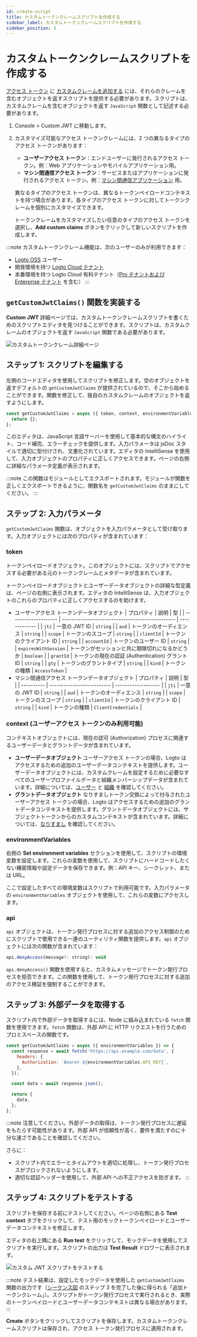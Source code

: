 ```yaml
---
id: create-script
title: カスタムトークンクレームスクリプトを作成する
sidebar_label: カスタムトークンクレームスクリプトを作成する
sidebar_position: 3
---
```


# カスタムトークンクレームスクリプトを作成する

[アクセス トークン](https://auth.wiki/access-token) に [カスタムクレームを追加する](/developers/custom-token-claims) には、それらのクレームを含むオブジェクトを返すスクリプトを提供する必要があります。スクリプトは、カスタムクレームを含むオブジェクトを返す `JavaScript` 関数として記述する必要があります。

1. <CloudLink to="/customize-jwt">Console > Custom JWT</CloudLink> に移動します。
2. カスタマイズ可能なアクセス トークンクレームには、2 つの異なるタイプのアクセス トークンがあります：

   - **ユーザーアクセス トークン**：エンドユーザーに発行されるアクセス トークン。例：Web アプリケーションやモバイルアプリケーション用。
   - **マシン間通信アクセス トークン**：サービスまたはアプリケーションに発行されるアクセス トークン。例：[マシン間通信アプリケーション](/quick-starts/m2m) 用。

   異なるタイプのアクセス トークンは、異なるトークンペイロードコンテキストを持つ場合があります。各タイプのアクセス トークンに対してトークンクレームを個別にカスタマイズできます。

   トークンクレームをカスタマイズしたい任意のタイプのアクセス トークンを選択し、**Add custom claims** ボタンをクリックして新しいスクリプトを作成します。

:::note
カスタムトークンクレーム機能は、次のユーザーのみが利用できます：

- [Logto OSS](/logto-oss) ユーザー
- 開発環境を持つ [Logto Cloud テナント](/logto-cloud/tenant-settings#development)
- 本番環境を持つ Logto Cloud 有料テナント（[Pro テナントおよび Enterprise テナント](https://logto.io/pricing) を含む）
  :::

## `getCustomJwtClaims()` 関数を実装する

**Custom JWT** 詳細ページでは、カスタムトークンクレームスクリプトを書くためのスクリプトエディタを見つけることができます。スクリプトは、カスタムクレームのオブジェクトを返す `JavaScript` 関数である必要があります。

![カスタムトークンクレーム詳細ページ](../assets/custom-jwt-detail-page.png)

## ステップ 1: スクリプトを編集する

左側のコードエディタを使用してスクリプトを修正します。空のオブジェクトを返すデフォルトの `getCustomJwtClaims` が提供されているので、そこから始めることができます。関数を修正して、独自のカスタムクレームのオブジェクトを返すようにします。

```jsx
const getCustomJwtClaims = async ({ token, context, environmentVariables }) => {
  return {};
};
```

このエディタは、JavaScript 言語サーバーを使用して基本的な構文のハイライト、コード補完、エラーチェックを提供します。入力パラメータは jsDoc スタイルで適切に型付けされ、文書化されています。エディタの IntelliSense を使用して、入力オブジェクトのプロパティに正しくアクセスできます。ページの右側に詳細なパラメータ定義が表示されます。

:::note
この関数はモジュールとしてエクスポートされます。モジュールが関数を正しくエクスポートできるように、関数名を `getCustomJwtClaims` のままにしてください。
:::

## ステップ 2: 入力パラメータ

`getCustomJwtClaims` 関数は、オブジェクトを入力パラメータとして受け取ります。入力オブジェクトには次のプロパティが含まれています：

### token

トークンペイロードオブジェクト。このオブジェクトには、スクリプトでアクセスする必要がある元のトークンクレームとメタデータが含まれています。

トークンペイロードオブジェクトとユーザーデータオブジェクトの詳細な型定義は、ページの右側に表示されます。エディタの IntelliSense は、入力オブジェクトのこれらのプロパティに正しくアクセスするのを助けます。

- ユーザーアクセス トークンデータオブジェクト
  | プロパティ | 説明 | 型 |
  | -------------------- | ------------------------------------------------ | ------------- |
  | `jti` | 一意の JWT ID | `string` |
  | `aud` | トークンのオーディエンス | `string` |
  | `scope` | トークンのスコープ | `string` |
  | `clientId` | トークンのクライアント ID | `string` |
  | `accountId` | トークンのユーザー ID | `string` |
  | `expiresWithSession` | トークンがセッションと共に期限切れになるかどうか | `boolean` |
  | `grantId` | トークンの現在の認証 (Authentication) グラント ID | `string` |
  | `gty` | トークンのグラントタイプ | `string` |
  | `kind` | トークンの種類 | `AccessToken` |
- マシン間通信アクセス トークンデータオブジェクト
  | プロパティ | 説明 | 型 |
  | ---------- | -------------------------- | ------------------- |
  | `jti` | 一意の JWT ID | `string` |
  | `aud` | トークンのオーディエンス | `string` |
  | `scope` | トークンのスコープ | `string` |
  | `clientId` | トークンのクライアント ID | `string` |
  | `kind` | トークンの種類 | `ClientCredentials` |

### context (ユーザーアクセス トークンのみ利用可能)

コンテキストオブジェクトには、現在の認可 (Authorization) プロセスに関連するユーザーデータとグラントデータが含まれています。

- **ユーザーデータオブジェクト**
  ユーザーアクセス トークンの場合、Logto はアクセスするための追加のユーザーデータコンテキストを提供します。ユーザーデータオブジェクトには、カスタムクレームを設定するために必要なすべてのユーザープロファイルデータと組織メンバーシップデータが含まれています。詳細については、[ユーザー](/user-management/user-data) と [組織](/organizations/organization-data) を確認してください。
- **グラントデータオブジェクト**
  なりすましトークン交換によって付与されたユーザーアクセス トークンの場合、Logto はアクセスするための追加のグラントデータコンテキストを提供します。グラントデータオブジェクトには、サブジェクトトークンからのカスタムコンテキストが含まれています。詳細については、[なりすまし](/developers/user-impersonation) を確認してください。

### environmentVariables

右側の **Set environment variables** セクションを使用して、スクリプトの環境変数を設定します。これらの変数を使用して、スクリプトにハードコードしたくない機密情報や設定データを保存できます。例：API キー、シークレット、または URL。

ここで設定したすべての環境変数はスクリプトで利用可能です。入力パラメータの `environmentVariables` オブジェクトを使用して、これらの変数にアクセスします。

### api

`api` オブジェクトは、トークン発行プロセスに対する追加のアクセス制御のためにスクリプトで使用できる一連のユーティリティ関数を提供します。`api` オブジェクトには次の関数が含まれています：

```jsx
api.denyAccess(message?: string): void
```

`api.denyAccess()` 関数を使用すると、カスタムメッセージでトークン発行プロセスを拒否できます。この関数を使用して、トークン発行プロセスに対する追加のアクセス検証を強制することができます。

## ステップ 3: 外部データを取得する

スクリプト内で外部データを取得するには、Node に組み込まれている `fetch` 関数を使用できます。`fetch` 関数は、外部 API に HTTP リクエストを行うためのプロミスベースの関数です。

```jsx
const getCustomJwtClaims = async ({ environmentVariables }) => {
  const response = await fetch('https://api.example.com/data', {
    headers: {
      Authorization: `Bearer ${environmentVariables.API_KEY}`,
    },
  });

  const data = await response.json();

  return {
    data,
  };
};
```

:::note
注意してください。外部データの取得は、トークン発行プロセスに遅延をもたらす可能性があります。外部 API が信頼性が高く、要件を満たすのに十分な速さであることを確認してください。

さらに：

- スクリプト内でエラーとタイムアウトを適切に処理し、トークン発行プロセスがブロックされないようにします。
- 適切な認証ヘッダーを使用して、外部 API への不正アクセスを防ぎます。
  :::

## ステップ 4: スクリプトをテストする

スクリプトを保存する前にテストしてください。ページの右側にある **Test context** タブをクリックして、テスト用のモックトークンペイロードとユーザーデータコンテキストを修正します。

エディタの右上隅にある **Run test** をクリックして、モックデータを使用してスクリプトを実行します。スクリプトの出力は **Test Result** ドロワーに表示されます。

![カスタム JWT スクリプトをテストする](../assets/test-custom-jwt-script.png)

:::note
テスト結果は、設定したモックデータを使用した `getCustomJwtClaims` 関数の出力です（[シーケンス図](/developers/custom-token-claims/#how-do-custom-token-claims-work) のステップ 3 を完了した後に得られる「追加トークンクレーム」）。スクリプトがトークン発行プロセスで実行されるとき、実際のトークンペイロードとユーザーデータコンテキストは異なる場合があります。
:::

**Create** ボタンをクリックしてスクリプトを保存します。カスタムトークンクレームスクリプトは保存され、アクセス トークン発行プロセスに適用されます。
